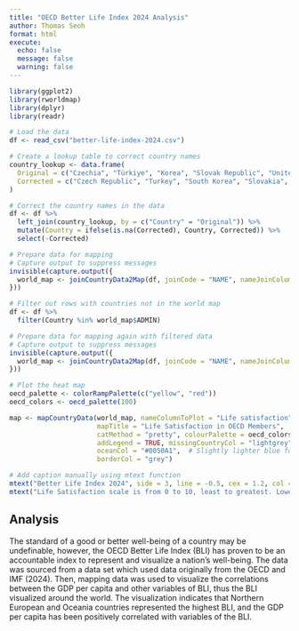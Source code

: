```yaml
---
title: "OECD Better Life Index 2024 Analysis"
author: Thomas Seoh
format: html
execute:
  echo: false
  message: false
  warning: false
---
```


```r
library(ggplot2)
library(rworldmap)
library(dplyr)
library(readr)

# Load the data
df <- read_csv("better-life-index-2024.csv")

# Create a lookup table to correct country names
country_lookup <- data.frame(
  Original = c("Czechia", "Türkiye", "Korea", "Slovak Republic", "United States"),
  Corrected = c("Czech Republic", "Turkey", "South Korea", "Slovakia", "United States of America")
)

# Correct the country names in the data
df <- df %>%
  left_join(country_lookup, by = c("Country" = "Original")) %>%
  mutate(Country = ifelse(is.na(Corrected), Country, Corrected)) %>%
  select(-Corrected)

# Prepare data for mapping
# Capture output to suppress messages
invisible(capture.output({
  world_map <- joinCountryData2Map(df, joinCode = "NAME", nameJoinColumn = "Country", verbose = FALSE)
}))

# Filter out rows with countries not in the world map
df <- df %>%
  filter(Country %in% world_map$ADMIN)

# Prepare data for mapping again with filtered data
# Capture output to suppress messages
invisible(capture.output({
  world_map <- joinCountryData2Map(df, joinCode = "NAME", nameJoinColumn = "Country", verbose = FALSE)
}))

# Plot the heat map
oecd_palette <- colorRampPalette(c("yellow", "red"))
oecd_colors <- oecd_palette(100)

map <- mapCountryData(world_map, nameColumnToPlot = "Life satisfaction", 
                      mapTitle = "Life Satisfaction in OECD Members",
                      catMethod = "pretty", colourPalette = oecd_colors, 
                      addLegend = TRUE, missingCountryCol = "lightgrey", 
                      oceanCol = "#0050A1",  # Slightly lighter blue for the ocean
                      borderCol = "grey")

# Add caption manually using mtext function
mtext("Better Life Index 2024", side = 3, line = -0.5, cex = 1.2, col = "black", font = 1.5)
mtext("Life Satisfaction scale is from 0 to 10, least to greatest. Lowest score is 4.5, highest is 8 within OECD.", side = 1, line = 4, cex = 0.8, col = "black", font = 1, adj = 0)
```

## **Analysis**

The standard of a good or better well-being of a country may be undefinable, however, the OECD Better Life Index (BLI) has proven to be an accountable index to represent and visualize a nation’s well-being. The data was sourced from a data set which used data originally from the OECD and IMF (2024). Then, mapping data was used to visualize the correlations between the GDP per capita and other variables of BLI, thus the BLI visualized around the world. The visualization indicates that Northern European and Oceania countries represented the highest BLI, and the GDP per capita has been positively correlated with variables of the BLI.
